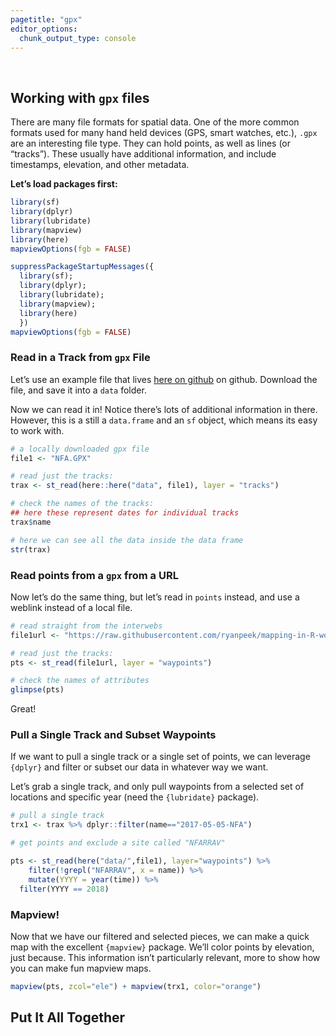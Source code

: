 ```yaml
---
pagetitle: "gpx"
editor_options: 
  chunk_output_type: console
---
```


<br>

## Working with `gpx` files

There are many file formats for spatial data. One of the more common formats used for many hand held devices (GPS, smart watches, etc.), `.gpx` are an interesting file type. They can hold points, as well as lines (or "tracks"). These usually have additional information, and include timestamps, elevation, and other metadata. 

**Let's load packages first:**

```r

library(sf)
library(dplyr)
library(lubridate)
library(mapview)
library(here)
mapviewOptions(fgb = FALSE)
```

```r

suppressPackageStartupMessages({
  library(sf);
  library(dplyr);
  library(lubridate);
  library(mapview);
  library(here)
  }) 
mapviewOptions(fgb = FALSE)
```

### Read in a Track from `gpx` File

Let's use an example file that lives [here on github](https://raw.githubusercontent.com/ryanpeek/mapping-in-R-workshop/main/data/NFA.GPX) on github. Download the file, and save it into a `data` folder. 

Now we can read it in! Notice there's lots of additional information in there. However, this is a still a `data.frame` and an `sf` object, which means its easy to work with.

```r

# a locally downloaded gpx file
file1 <- "NFA.GPX"

# read just the tracks:
trax <- st_read(here::here("data", file1), layer = "tracks")

# check the names of the tracks:
## here these represent dates for individual tracks
trax$name

# here we can see all the data inside the data frame
str(trax)

```

### Read points from a `gpx` from a URL

Now let's do the same thing, but let's read in `points` instead, and use a weblink instead of a local file. 

```r

# read straight from the interwebs
file1url <- "https://raw.githubusercontent.com/ryanpeek/mapping-in-R-workshop/main/data/NFA.GPX"

# read just the tracks:
pts <- st_read(file1url, layer = "waypoints")

# check the names of attributes
glimpse(pts)

```


Great!

### Pull a Single Track and Subset Waypoints

If we want to pull a single track or a single set of points, we can leverage `{dplyr}` and filter or subset our data in whatever way we want.

Let's grab a single track, and only pull waypoints from a selected set of locations and specific year (need the `{lubridate}` package).

```r

# pull a single track
trx1 <- trax %>% dplyr::filter(name=="2017-05-05-NFA")

# get points and exclude a site called "NFARRAV"

pts <- st_read(here("data/",file1), layer="waypoints") %>% 
	filter(!grepl("NFARRAV", x = name)) %>% 
	mutate(YYYY = year(time)) %>% 
  filter(YYYY == 2018)
```

### Mapview!

Now that we have our filtered and selected pieces, we can make a quick map with the excellent `{mapview}` package. We'll color points by elevation, just because. This information isn't particularly relevant, more to show how you can make fun mapview maps.

```r

mapview(pts, zcol="ele") + mapview(trx1, color="orange")


```

## Put It All Together

 
